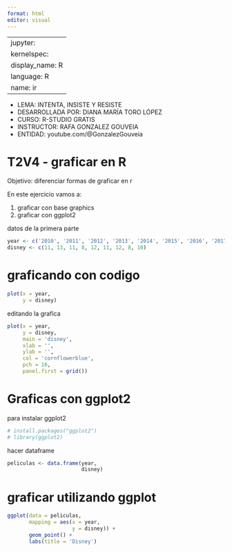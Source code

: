 ```yaml
---
format: html
editor: visual
---
```


---
jupyter:
  kernelspec:
    display_name: R
    language: R
    name: ir
---

-   LEMA: INTENTA, INSISTE Y RESISTE\
-   DESARROLLADA POR: DIANA MARÍA TORO LÓPEZ\
-   CURSO: R-STUDIO GRATIS\
-   INSTRUCTOR: RAFA GONZALEZ GOUVEIA\
-   ENTIDAD: youtube.com/@GonzalezGouveia

# T2V4 - graficar en R

Objetivo: diferenciar formas de graficar en r

En este ejercicio vamos a:

1.  graficar con base graphics
2.  graficar con ggplot2

datos de la primera parte
```r
year <- c('2010', '2011', '2012', '2013', '2014', '2015', '2016', '2017', '2018')
disney <- c(11, 13, 11, 8, 12, 11, 12, 8, 10)
```
# graficando con codigo
```r
plot(x = year,
     y = disney)
```
editando la grafica
```r
plot(x = year,
     y = disney,
     main = 'disney',
     xlab = '',
     ylab = '',
     col = 'cornflowerblue',
     pch = 16,
     panel.first = grid())
```
# Graficas con ggplot2
para instalar ggplot2
```r
# install.packages("ggplot2")
# library(ggplot2)
```
hacer dataframe
```r
peliculas <- data.frame(year, 
                        disney)
```
# graficar utilizando ggplot
```r
ggplot(data = peliculas,
       mapping = aes(x = year,
                     y = disney)) + 
       geom_point() + 
       labs(title = 'Disney')
```
